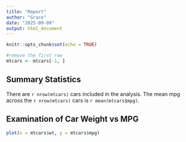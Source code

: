 ```yaml
---
title: "Report"
author: "Grace"
date: "2025-09-09"
output: html_document
---
```


```r
knitr::opts_chunk$set(echo = TRUE)
```


<!-- my stupid supervisors want me to remove the first row omg -->

```r
#remove the first row
mtcars <- mtcars[-1, ]
```


## Summary Statistics

There are `r nrow(mtcars)` cars included in the analysis. The mean mpg across the `r nrow(mtcars)` cars is `r mean(mtcars$mpg)`.

## Examination of Car Weight vs MPG

```r
plot(x = mtcars$wt, y = mtcars$mpg)
```
